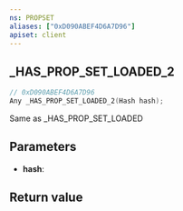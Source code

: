 ```yaml
---
ns: PROPSET
aliases: ["0xD090ABEF4D6A7D96"]
apiset: client
---
```

## _HAS_PROP_SET_LOADED_2

```c
// 0xD090ABEF4D6A7D96
Any _HAS_PROP_SET_LOADED_2(Hash hash);
```

Same as _HAS_PROP_SET_LOADED

## Parameters
* **hash**:

## Return value